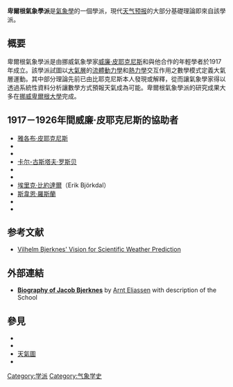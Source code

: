 '''卑爾根氣象學派'''是[[氣象學|氣象學]]的一個學派，現代[[天气预报|天气预报]]的大部分基礎理論即來自該學派。

==概要==
卑爾根氣象學派是由挪威氣象學家[[威廉·皮耶克尼斯|威廉·皮耶克尼斯]]和與他合作的年輕學者於1917年成立。該學派試圖以[[地球大氣層|大氣層]]的[[流體動力學|流體動力學]]和[[熱力學|熱力學]]交互作用之數學模式定義大氣層運動。其中部分理論先前已由比耶克尼斯本人發現或解釋，從而讓氣象學家得以透過系統性資料分析讓數學方式預報天氣成為可能。卑爾根氣象學派的研究成果大多在[[挪威|挪威]][[卑爾根大學|卑爾根大學]]{{link-en|卑爾根大學地球物理研究所|Geophysical Institute, University of Bergen|地球物理研究所}}完成。

==  1917－1926年間威廉·皮耶克尼斯的協助者 ==
*[[雅各布·皮耶克尼斯|雅各布·皮耶克尼斯]]
*{{link-en|哈爾法·索爾伯格|Halvor Solberg}}
*{{link-en|托爾·伯格朗|Tor Bergeron}}
*[[卡尔-古斯塔夫·罗斯贝|卡尔-古斯塔夫·罗斯贝]]
*{{link-en|斯維勒·皮特森|Sverre Petterssen}}
*{{link-en|埃里克·帕爾門|Erik Palmén}}
*[[埃里克·比約達爾|埃里克·比約達爾]]（Erik Björkdal）
*[[斯韋恩·羅斯蘭|斯韋恩·羅斯蘭]]
*{{link-en|卡爾·路德維格·哥得斯克|Carl Ludvig Godske}}
*{{link-en|約翰·桑德斯特倫|Johan Sandström}}

== 参考文献 ==
{{Reflist}}
* [http://www.agu.org/books/gm/v158/158GM22/158GM22.pdf Vilhelm Bjerknes' Vision for Scientific Weather Prediction]{{Wayback|url=http://www.agu.org/books/gm/v158/158GM22/158GM22.pdf |date=20140503040615 }}

== 外部連結 ==
* {{en icon}} [http://www.nap.edu/readingroom/books/biomems/jbjerknes.html '''Biography of Jacob Bjerknes''']{{Wayback|url=http://www.nap.edu/readingroom/books/biomems/jbjerknes.html |date=20131206234415 }} by [[昂納特·埃里森|Arnt Eliassen]] with description of the School

== 參見 ==
{{Portal|气象|地球科学}}
* {{link-en|挪威氣旋模式|Norwegian cyclone model}}
* {{link-en|氣旋生成|Cyclogenesis}}
* [[天氣圖|天氣圖]]
* {{link-en|天氣尺度氣象學|Synoptic scale meteorology}}

[[Category:学派|Category:学派]]
[[Category:气象学史|Category:气象学史]]

{{climate-stub}}